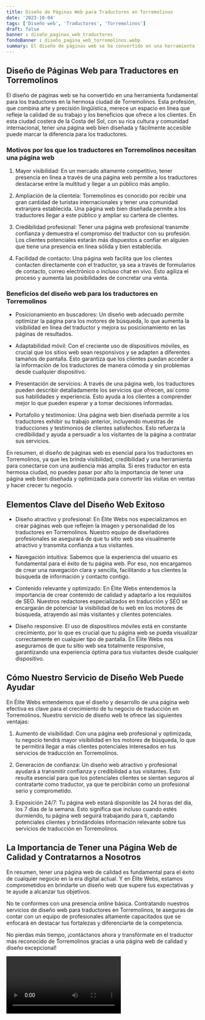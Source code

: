 ```yaml
---
title: Diseño de Páginas Web para Traductores en Torremolinos
date: '2023-10-04'
tags: ['Diseño web', 'Traductores', 'Torremolinos']
draft: false
banner : diseño_paginas_web_traductores
fondoBanner : diseño_pagina_web_torremolinos.webp
summary: El diseño de páginas web se ha convertido en una herramienta fundamental para los traductores en la hermosa ciudad de Torremolinos. Esta profesión, que combina arte y precisión lingüística, merece un espacio en línea que refleje la calidad de su trabajo y los beneficios que ofrece a los clientes. En esta ciudad costera de la Costa del Sol, con su rica cultura y comunidad internacional, tener una página web bien diseñada y fácilmente accesible puede marcar la diferencia para los traductores.
---
```


## Diseño de Páginas Web para Traductores en Torremolinos

El diseño de páginas web se ha convertido en una herramienta fundamental para los traductores en la hermosa ciudad de Torremolinos. Esta profesión, que combina arte y precisión lingüística, merece un espacio en línea que refleje la calidad de su trabajo y los beneficios que ofrece a los clientes. En esta ciudad costera de la Costa del Sol, con su rica cultura y comunidad internacional, tener una página web bien diseñada y fácilmente accesible puede marcar la diferencia para los traductores.

### Motivos por los que los traductores en Torremolinos necesitan una página web

1. Mayor visibilidad: En un mercado altamente competitivo, tener presencia en línea a través de una página web permite a los traductores destacarse entre la multitud y llegar a un público más amplio.

2. Ampliación de la clientela: Torremolinos es conocido por recibir una gran cantidad de turistas internacionales y tener una comunidad extranjera establecida. Una página web bien diseñada permite a los traductores llegar a este público y ampliar su cartera de clientes.

3. Credibilidad profesional: Tener una página web profesional transmite confianza y demuestra el compromiso del traductor con su profesión. Los clientes potenciales estarán más dispuestos a confiar en alguien que tiene una presencia en línea sólida y bien establecida.

4. Facilidad de contacto: Una página web facilita que los clientes contacten directamente con el traductor, ya sea a través de formularios de contacto, correo electrónico o incluso chat en vivo. Esto agiliza el proceso y aumenta las posibilidades de concretar una venta.

### Beneficios del diseño web para los traductores en Torremolinos

- Posicionamiento en buscadores: Un diseño web adecuado permite optimizar la página para los motores de búsqueda, lo que aumenta la visibilidad en línea del traductor y mejora su posicionamiento en las páginas de resultados.

- Adaptabilidad móvil: Con el creciente uso de dispositivos móviles, es crucial que los sitios web sean responsivos y se adapten a diferentes tamaños de pantalla. Esto garantiza que los clientes puedan acceder a la información de los traductores de manera cómoda y sin problemas desde cualquier dispositivo.

- Presentación de servicios: A través de una página web, los traductores pueden describir detalladamente los servicios que ofrecen, así como sus habilidades y experiencia. Esto ayuda a los clientes a comprender mejor lo que pueden esperar y a tomar decisiones informadas.

- Portafolio y testimonios: Una página web bien diseñada permite a los traductores exhibir su trabajo anterior, incluyendo muestras de traducciones y testimonios de clientes satisfechos. Esto refuerza la credibilidad y ayuda a persuadir a los visitantes de la página a contratar sus servicios.

En resumen, el diseño de páginas web es esencial para los traductores en Torremolinos, ya que les brinda visibilidad, credibilidad y una herramienta para conectarse con una audiencia más amplia. Si eres traductor en esta hermosa ciudad, no puedes pasar por alto la importancia de tener una página web bien diseñada y optimizada para convertir las visitas en ventas y hacer crecer tu negocio.

<GifSeo />

<Cta />

## Elementos Clave del Diseño Web Exitoso

- Diseño atractivo y profesional: En Élite Webs nos especializamos en crear páginas web que reflejen la imagen y personalidad de los traductores en Torremolinos. Nuestro equipo de diseñadores profesionales se asegurará de que tu sitio web sea visualmente atractivo y transmita confianza a tus visitantes.

- Navegación intuitiva: Sabemos que la experiencia del usuario es fundamental para el éxito de tu página web. Por eso, nos encargamos de crear una navegación clara y sencilla, facilitando a tus clientes la búsqueda de información y contacto contigo.

- Contenido relevante y optimizado: En Élite Webs entendemos la importancia de crear contenido de calidad y adaptarlo a los requisitos de SEO. Nuestros redactores especializados en traducción y SEO se encargarán de potenciar la visibilidad de tu web en los motores de búsqueda, atrayendo así más visitantes y clientes potenciales.

- Diseño responsive: El uso de dispositivos móviles está en constante crecimiento, por lo que es crucial que tu página web se pueda visualizar correctamente en cualquier tipo de pantalla. En Élite Webs nos aseguramos de que tu sitio web sea totalmente responsive, garantizando una experiencia óptima para tus visitantes desde cualquier dispositivo.

## Cómo Nuestro Servicio de Diseño Web Puede Ayudar

En Élite Webs entendemos que el diseño y desarrollo de una página web efectiva es clave para el crecimiento de tu negocio de traducción en Torremolinos. Nuestro servicio de diseño web te ofrece las siguientes ventajas:

1. Aumento de visibilidad: Con una página web profesional y optimizada, tu negocio tendrá mayor visibilidad en los motores de búsqueda, lo que te permitirá llegar a más clientes potenciales interesados en tus servicios de traducción en Torremolinos.

2. Generación de confianza: Un diseño web atractivo y profesional ayudará a transmitir confianza y credibilidad a tus visitantes. Esto resulta esencial para que los potenciales clientes se sientan seguros al contratarte como traductor, ya que te percibirán como un profesional serio y comprometido.

3. Exposición 24/7: Tu página web estará disponible las 24 horas del día, los 7 días de la semana. Esto significa que incluso cuando estés durmiendo, tu página web seguirá trabajando para ti, captando potenciales clientes y brindándoles información relevante sobre tus servicios de traducción en Torremolinos.

## La Importancia de Tener una Página Web de Calidad y Contratarnos a Nosotros

En resumen, tener una página web de calidad es fundamental para el éxito de cualquier negocio en la era digital actual. Y en Élite Webs, estamos comprometidos en brindarte un diseño web que supere tus expectativas y te ayude a alcanzar tus objetivos.

No te conformes con una presencia online básica. Contratando nuestros servicios de diseño web para traductores en Torremolinos, te aseguras de contar con un equipo de profesionales altamente capacitados que se enfocará en destacar tus fortalezas y diferenciarte de la competencia.

No pierdas más tiempo, ¡contáctanos ahora y transfórmate en el traductor más reconocido de Torremolinos gracias a una página web de calidad y diseño excepcional!

<Video />

<CtaBot job='Traductores' city='Torremolinos'/>

<Gmaps query='Torremolinos+españa+maps' />